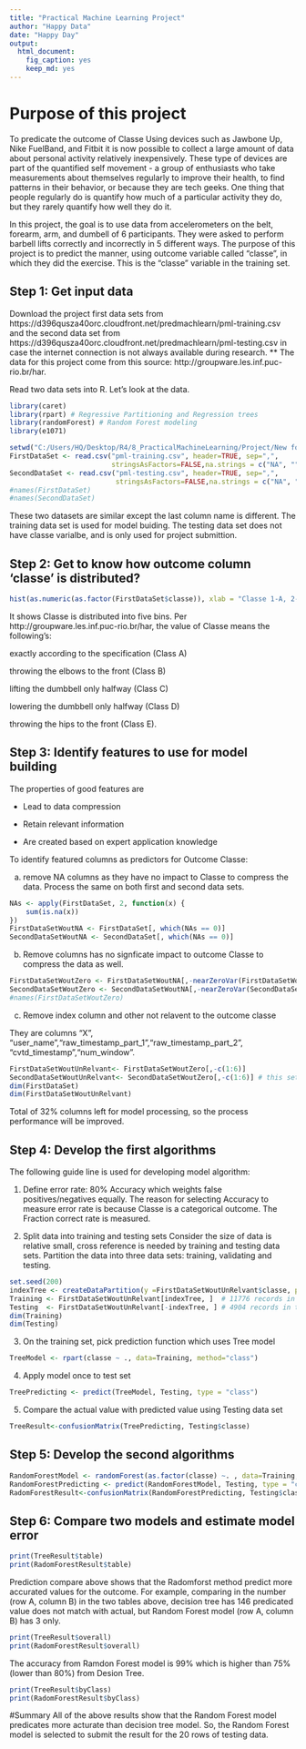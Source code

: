 ```yaml
---
title: "Practical Machine Learning Project"
author: "Happy Data"
date: "Happy Day"
output: 
  html_document: 
    fig_caption: yes
    keep_md: yes
---
```

# Purpose of this project

To predicate the outcome of Classe 
Using devices such as Jawbone Up, Nike FuelBand, and Fitbit it is now possible to collect a large amount of data about personal activity relatively inexpensively. These type of devices are part of the quantified self movement - a group of enthusiasts who take measurements about themselves regularly to improve their health, to find patterns in their behavior, or because they are tech geeks. One thing that people regularly do is quantify how much of a particular activity they do, but they rarely quantify how well they do it. 

In this project, the goal is to use data from accelerometers on the belt, forearm, arm, and dumbell of 6 participants. They were asked to perform barbell lifts correctly and incorrectly in 5 different ways. The purpose of this project is to predict the manner, using outcome variable called "classe", in which they did the exercise. This is the "classe" variable in the training set.  

## Step 1: Get input data 
Download the project first data sets from https://d396qusza40orc.cloudfront.net/predmachlearn/pml-training.csv and the second data set from https://d396qusza40orc.cloudfront.net/predmachlearn/pml-testing.csv in case the internet connection is not always available during research.
 ** The data for this project come from this source: http://groupware.les.inf.puc-rio.br/har. 

Read two data sets into R. Let's look at the data. 
```r
library(caret)
library(rpart) # Regressive Partitioning and Regression trees
library(randomForest) # Random Forest modeling
library(e1071)
```

```r
setwd("C:/Users/HQ/Desktop/R4/8_PracticalMachineLearning/Project/New folder")
FirstDataSet <- read.csv("pml-training.csv", header=TRUE, sep=",", 
                         stringsAsFactors=FALSE,na.strings = c("NA", "")) 
SecondDataSet <- read.csv("pml-testing.csv", header=TRUE, sep=",", 
                          stringsAsFactors=FALSE,na.strings = c("NA", "")) 
#names(FirstDataSet)
#names(SecondDataSet)
```
These two datasets are similar except the last column name is different. The training data set is used for model buiding. The testing data set does not have classe varialbe, and is only used for project submittion.

## Step 2: Get to know how outcome column 'classe' is distributed?
```r
hist(as.numeric(as.factor(FirstDataSet$classe)), xlab = "Classe 1-A, 2-B, 3-C, 4-D, 5-E", main="Histogram for Training Outcome") 
```

It shows Classe is distributed into five bins. Per http://groupware.les.inf.puc-rio.br/har, the value of Classe means the following's:

  exactly according to the specification (Class A)

  throwing the elbows to the front (Class B)

  lifting the dumbbell only halfway (Class C) 

  lowering the dumbbell only halfway (Class D) 

  throwing the hips to the front (Class E).


## Step 3: Identify features to use for model building
The properties of good features are

  * Lead to data compression
  
  * Retain relevant information
  
  * Are created based on expert application knowledge
  
To identify featured columns as predictors for Outcome Classe:

  a. remove NA columns as they have no impact to Classe to compress the data. Process the same on both first and second data sets.
```r
NAs <- apply(FirstDataSet, 2, function(x) {
    sum(is.na(x))
})
FirstDataSetWoutNA <- FirstDataSet[, which(NAs == 0)]
SecondDataSetWoutNA <- SecondDataSet[, which(NAs == 0)]
```

  b. Remove columns has no signficate impact to outcome Classe to compress the data as well.
```r
FirstDataSetWoutZero <- FirstDataSetWoutNA[,-nearZeroVar(FirstDataSetWoutNA)]
SecondDataSetWoutZero <- SecondDataSetWoutNA[,-nearZeroVar(SecondDataSetWoutNA)]
#names(FirstDataSetWoutZero)
```
 c. Remove index column and other not relavent to the outcome classe
 
They are columns "X", "user_name","raw_timestamp_part_1","raw_timestamp_part_2", "cvtd_timestamp","num_window".

```r
FirstDataSetWoutUnRelvant<- FirstDataSetWoutZero[,-c(1:6)]
SecondDataSetWoutUnRelvant<- SecondDataSetWoutZero[,-c(1:6)] # this set will be used for problem submission
dim(FirstDataSet)
dim(FirstDataSetWoutUnRelvant)
```
 Total of 32% columns left for model processing, so the process performance will be improved. 

## Step 4: Develop the first algorithms 
The following guide line is used for developing model algorithm:

1. Define error rate: 80% Accuracy which weights false positives/negatives equally. The reason for selecting Accuracy to measure error rate is because Classe is a categorical outcome. The Fraction correct rate is measured.

2. Split data into training and testing sets
Consider the size of data is relative small, cross reference is needed by training and testing data sets.
Partition the data into three data sets: training, validating and testing.
```r
set.seed(200)
indexTree <- createDataPartition(y =FirstDataSetWoutUnRelvant$classe, p = 0.75, list = FALSE)
Training <- FirstDataSetWoutUnRelvant[indexTree, ]  # 11776 records in training set
Testing  <- FirstDataSetWoutUnRelvant[-indexTree, ] # 4904 records in testing set for cross validation
dim(Training)
dim(Testing)
```

3. On the training set, pick prediction function which uses Tree model

```r
TreeModel <- rpart(classe ~ ., data=Training, method="class")
```

4. Apply model once to test set
```r
TreePredicting <- predict(TreeModel, Testing, type = "class")
```
5. Compare the actual value with predicted value using Testing data set
```r
TreeResult<-confusionMatrix(TreePredicting, Testing$classe)
```

## Step 5: Develop the second algorithms 

```r
RandomForestModel <- randomForest(as.factor(classe) ~. , data=Training, method="class") 
RandomForestPredicting <- predict(RandomForestModel, Testing, type = "class")
RadomForestResult<-confusionMatrix(RandomForestPredicting, Testing$classe)
```

## Step 6: Compare two models and estimate model error
```r
print(TreeResult$table)
print(RadomForestResult$table) 
```
Prediction compare above shows that the Radomforst method predict more accurated values for the outcome. For example, comparing in the number (row A, column B) in the two tables above, decision tree has 146 predicated value does not match with actual, 
but Random Forest model (row A, column B) has 3 only. 

```r
print(TreeResult$overall)
print(RadomForestResult$overall)
```
The accuracy from Ramdon Forest model is 99% which is higher than 75% (lower than 80%) from Desion Tree.

```r
print(TreeResult$byClass)
print(RadomForestResult$byClass)
```

#Summary
All of the above results show that the Random Forest model predicates more acturate than decision tree model. So, the Random Forest model is selected to submit the result for the 20 rows of testing data. 


